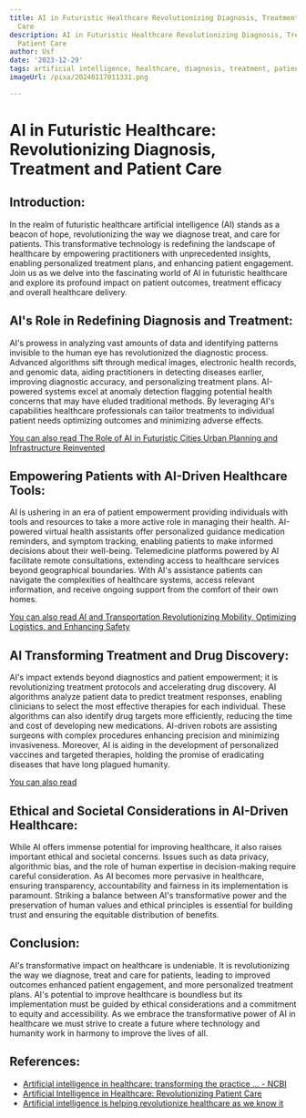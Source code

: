 ```yaml
---
title: AI in Futuristic Healthcare Revolutionizing Diagnosis, Treatment, and Patient
  Care
description: AI in Futuristic Healthcare Revolutionizing Diagnosis, Treatment, and
  Patient Care
author: Usf
date: '2023-12-29'
tags: artificial intelligence, healthcare, diagnosis, treatment, patient care, futuristic
imageUrl: /pixa/20240117011331.png

---
```

# AI in Futuristic Healthcare: Revolutionizing Diagnosis, Treatment and Patient Care

## Introduction:
In the realm of futuristic healthcare artificial intelligence (AI) stands as a beacon of hope, revolutionizing  the way we diagnose treat,  and care for patients. This transformative technology is redefining the landscape of healthcare by empowering  practitioners with unprecedented insights, enabling personalized treatment plans, and enhancing  patient engagement. Join us  as we delve into the fascinating world of AI in futuristic healthcare and explore its profound impact on patient outcomes, treatment efficacy and overall healthcare delivery.

## AI's  Role in Redefining Diagnosis and Treatment:
AI's prowess in analyzing vast amounts of data and identifying  patterns invisible to the human eye has revolutionized the diagnostic process. Advanced algorithms sift through medical  images, electronic health records, and genomic data, aiding practitioners in detecting  diseases earlier, improving diagnostic accuracy, and personalizing treatment plans. AI-powered systems excel at anomaly detection flagging potential health  concerns that may  have eluded traditional  methods. By leveraging AI's capabilities healthcare  professionals can tailor treatments to individual patient needs  optimizing outcomes and minimizing adverse effects.

[You can also read The Role of  AI in Futuristic Cities Urban Planning and Infrastructure  Reinvented](The%20Role%20of%20AI%20in%20Futuristic%20Cities%20Urban%20Planning%20and%20Infrastructure%20Reinvented)


##  Empowering Patients with AI-Driven Healthcare Tools:
AI is ushering in an era of  patient empowerment providing individuals with tools  and resources  to take a more active  role in managing their health. AI-powered virtual health assistants offer personalized guidance medication reminders, and symptom tracking, enabling patients to make informed  decisions  about their well-being. Telemedicine platforms powered by AI facilitate remote consultations, extending access to healthcare services beyond geographical boundaries. With AI's assistance patients can  navigate the complexities of healthcare systems, access relevant information, and receive ongoing support from the comfort of  their own homes.

[You can also read AI and Transportation Revolutionizing Mobility, Optimizing Logistics, and Enhancing Safety](AI%20and%20Transportation%20Revolutionizing%20Mobility%2C%20Optimizing%20Logistics%2C%20and%20Enhancing%20Safety)


## AI  Transforming Treatment  and Drug  Discovery:
AI's impact extends beyond diagnostics  and patient empowerment; it is revolutionizing treatment protocols and accelerating drug discovery.  AI algorithms analyze patient data to predict treatment  responses, enabling clinicians to select the most effective therapies for each individual. These algorithms can also identify drug targets more efficiently, reducing the  time and  cost of  developing new medications. AI-driven  robots are assisting surgeons with complex  procedures enhancing precision and minimizing invasiveness.  Moreover, AI is aiding in the development of personalized vaccines  and targeted therapies, holding the promise of  eradicating diseases that have long plagued humanity.

[You  can also read ]()


## Ethical  and Societal Considerations in AI-Driven  Healthcare:
While  AI offers immense potential for improving healthcare, it also raises important ethical and societal concerns. Issues such as data privacy, algorithmic bias, and the role of human  expertise in  decision-making require careful  consideration. As AI  becomes more pervasive in healthcare, ensuring transparency, accountability and fairness in its implementation is  paramount. Striking a balance between AI's transformative power and  the preservation of human values and ethical  principles is essential for building trust and ensuring the equitable distribution of  benefits.

## Conclusion:
AI's transformative impact on  healthcare is undeniable. It is revolutionizing the way we diagnose, treat and care for patients, leading  to improved outcomes enhanced patient engagement, and more personalized treatment plans. AI's potential to improve healthcare  is boundless but its  implementation must be guided by ethical considerations and a commitment to equity and accessibility. As we embrace the transformative power of AI in healthcare we must strive to create  a future where technology and humanity work in harmony to improve the lives of all.

## References:
- [Artificial intelligence in healthcare: transforming the practice ... - NCBI](https://www.ncbi.nlm.nih.gov/pmc/articles/PMC8285156/)
- [Artificial Intelligence in Healthcare: Revolutionizing Patient Care](https://www.linkedin.com/pulse/artificial-intelligence-healthcare-revolutionizing-patient-ilkof)
- [Artificial intelligence is helping revolutionize healthcare as we know it](https://www.jnj.com/innovation/artificial-intelligence-in-healthcare)
